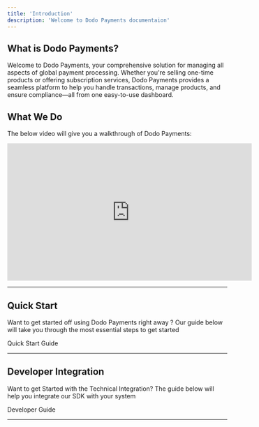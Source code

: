 ```yaml
---
title: 'Introduction'
description: 'Welcome to Dodo Payments documentaion'
---
```


## What is Dodo Payments?

Welcome to Dodo Payments, your comprehensive solution for managing all aspects of global payment processing. Whether you're selling one-time products or offering subscription services, Dodo Payments provides a seamless platform to help you handle transactions, manage products, and ensure compliance—all from one easy-to-use dashboard.

## What We Do

The below video will give you a walkthrough of Dodo Payments:

<iframe
  width="560"
  height="315"
  src="https://www.youtube.com/embed/T91dxz7Hlfc"
  title="YouTube video player"
  frameborder="0"
  allow="accelerometer; autoplay; clipboard-write; encrypted-media; gyroscope; picture-in-picture"
  allowfullscreen
></iframe>

---

## Quick Start

Want to get started off using Dodo Payments right away ? Our guide below will take you through the most essential steps to get started 

<Card title="Quick Start Guide" horizontal  icon="rocket" href="/quickstart">
  Quick Start Guide
</Card>

---

## Developer Integration

Want to get Started with the Technical Integration? The guide below will help you integrate our SDK with your system

<Card title="For Developers" horizontal  icon="brackets-curly" href="/api-reference/introduction">
  Developer Guide
</Card>

---
